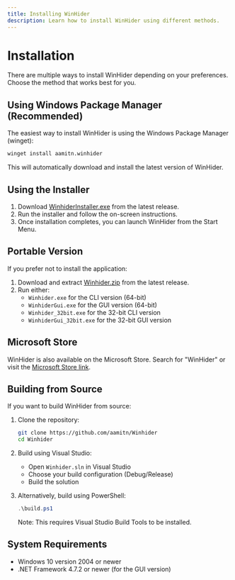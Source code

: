```yaml
---
title: Installing WinHider
description: Learn how to install WinHider using different methods.
---
```


# Installation

There are multiple ways to install WinHider depending on your preferences. Choose the method that works best for you.

## Using Windows Package Manager (Recommended)

The easiest way to install WinHider is using the Windows Package Manager (winget):

```bash
winget install aamitn.winhider
```

This will automatically download and install the latest version of WinHider.

## Using the Installer

1. Download [WinhiderInstaller.exe](https://github.com/aamitn/Winhider/releases/download/latest/WinhiderInstaller.exe) from the latest release.
2. Run the installer and follow the on-screen instructions.
3. Once installation completes, you can launch WinHider from the Start Menu.

## Portable Version

If you prefer not to install the application:

1. Download and extract [Winhider.zip](https://github.com/aamitn/Winhider/releases/download/latest/Winhider.zip) from the latest release.
2. Run either:
   - `Winhider.exe` for the CLI version (64-bit)
   - `WinhiderGui.exe` for the GUI version (64-bit)
   - `Winhider_32bit.exe` for the 32-bit CLI version
   - `WinhiderGui_32bit.exe` for the 32-bit GUI version

## Microsoft Store

WinHider is also available on the Microsoft Store. Search for "WinHider" or visit the [Microsoft Store link](https://apps.microsoft.com/store/search?publisher=aamitn).

## Building from Source

If you want to build WinHider from source:

1. Clone the repository:
   ```bash
   git clone https://github.com/aamitn/Winhider
   cd Winhider
   ```

2. Build using Visual Studio:
   - Open `Winhider.sln` in Visual Studio
   - Choose your build configuration (Debug/Release)
   - Build the solution

3. Alternatively, build using PowerShell:
   ```powershell
   .\build.ps1
   ```
   
   Note: This requires Visual Studio Build Tools to be installed.

## System Requirements

- Windows 10 version 2004 or newer
- .NET Framework 4.7.2 or newer (for the GUI version)